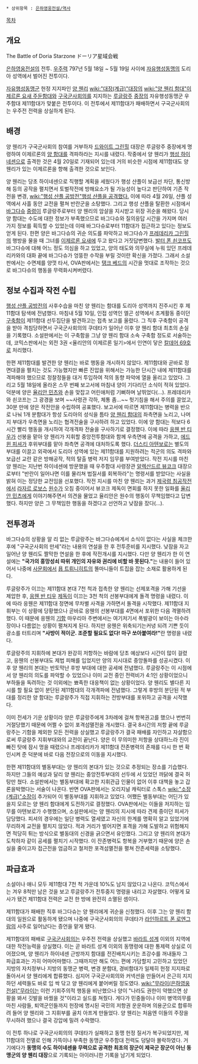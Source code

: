  * 상위항목 : [[은하영웅전설/역사]]

[[목차]]

== 개요 ==
The Battle of Doria Starzone
ドーリア星域会戦

[[은하영웅전설]]의 전투. [[우주력]] 797년 5월 18일 ~ 5월 19일 사이에 [[자유행성동맹]]의 도리아 성역에서 벌어진 전투이다.

[[자유행성동맹군]] 헌정 지지파인 [[양 웬리]] [[wiki:"대장(계급)"대장]]의 [[wiki:"양 웬리 함대"이제르론 요새 주둔함대]]와 [[구국군사회의]]를 지지하는 [[루글랑주]] [[중장]]의 자유행성동맹군 우주함대 제11함대가 맞붙은 전투이다. 이 전투에서 제11함대가 패배하면서 구국군사회의는 우주전 전력을 상실하게 된다.

== 배경 ==
양 웬리가 구국군사회의 참여를 거부하자 [[드와이트 그린힐]] 대장은 루글랑주 중장에게 명령하여 이제르론의 [[양 함대]]를 격파하라는 지시를 내렸다. 작중에서 양 웬리가 [[행성 하이네센]]으로 출격한 것은 4월 20일로 기재되어 있는데 거의 비슷한 시점에 제11함대도 양 웬리가 있는 이제르론을 향해 출격한 것으로 보인다.

양 웬리는 당초 하이네센으로 직행할 계획을 세웠다가 행성 샨플이 보급선 차단, 통신방해 등의 공작을 펼치면서 토벌작전에 방해요소가 될 가능성이 높다고 판단하여 기존 작전을 변경, [[wiki:"행성 샨플 공방전"행성 샨플을 공격했다.]] 이에 따라 4월 26일, 샨플 성역에서 사흘 동안 교전을 펼쳐 반란군을 소탕했다. 그리고 행성 샨플을 탈환한 시점에서 [[바그다슈]] [[중령]]이 루글랑주로부터 양 웬리의 암살을 지시받고 위장 귀순을 해왔다. 당시 양 함대는 수도에 대한 정보가 부족했으므로 바그다슈와 질의응답 시간을 가지며 여러 가지 정보를 획득할 수 있었는데 이때 바그다슈로부터 11함대가 접근하고 있다는 정보도 얻게 된다. 한편 양은 바그다슈의 귀순 의도를 파악하고 바그다슈가 [[프레데리카 그린힐]]의 행방을 물을 때 그녀를 [[이제르론 요새]]에 두고 왔다고 거짓답변했다. [[발터 폰 쇤코프]]도 바그다슈에 대해 어느 정도 의심을 하고 있었고, 양의 태도와 의무실에 누워 있던 프레데리카와의 대화 끝에 바그다슈가 엉뚱한 수작을 부릴 것이란 확신을 가졌다. 그래서 소설판에서는 수면제를 양껏 타서, OVA판에서는 [[탱크 베드]]의 시간을 멋대로 조작하는 것으로 바그다슈의 행동을 무력화시켜버렸다.

== 정보 수집과 작전 수립 ==
[[행성 샨플 공방전]]의 사후수습을 마친 양 웬리는 함대를 도리아 성역까지 진주시킨 후 제11함대 탐색에 전념했다. 마침내 5월 10일, 인접 성역인 엘곤 성역에서 초계활동 중이던 [[구축함]]이 제11함대 선두집단을 발견하고는 접촉 보고를 올렸다. 그 직후 구축함이 공격을 받아 격침당하면서 구국군사회의의 쿠데타가 일어난 이후 양 웬리 함대 최초의 손실을 기록했다. 소설판에서는 이 구축함을 그냥 양 웬리 함대 소속 구축함 정도로 서술하는데, 코믹스판에서는 외전 3권 <율리안의 이제르론 일기>에서 인연이 닿은 [[칼데어 69호]]로 처리했다.

한편 제11함대를 발견한 양 웬리는 바로 행동을 개시하지 않았다. 제11함대와 곧바로 정면대결을 펼치는 것도 가능했지만 빠른 진압을 위해서는 가능한 단시간 내에 제11함대를 격파해야 했으므로 정찰정들을 대거 투입하여 적의 동향 파악에 열을 올리고 있었다. 그리고 5월 18일에 올라온 스무 번째 보고서에 마침내 양이 기다리던 소식이 적혀 있었다. 덕분에 양은 [[율리안 민츠]]와 손을 맞잡고 어린애처럼 기뻐하며 날뛰었다(…). 프레데리카와 쇤코프는 그 광경을 보며 ~~사령관 각하, 체통 좀...~~ 헛기침을 해서 주의를 끌었고, 30분 만에 양은 작전안을 수립하여 공표했다.
보고서에 따르면 제11함대는 병력을 반으로 나눠 1개 분함대가 항성 도리아의 성식을 틈타 [[양 웬리 함대]]의 좌측면을 노리고, 나머지 부대가 우측면을 노리는 협격전술을 구사하려 하고 있었다. 이에 양 함대는 적보다 6시간 빨리 행동을 개시하여 각개격파 전술을 구사하기로 결정했다. 이에 따라 [[응웬 반 티우]]가 선봉을 맡아 양 웬리가 지휘할 중앙전투함대와 함께 우측면에 공격을 가하고, [[에드윈 피셔]]가 후위부대를 맡아 좌측면 공격에 대처하도록 했다. [[더스티 아텐보로]]는 별도의 부대를 이끌고 외곽에서 도리아 성역에 있는 제11함대를 지원하려는 적군의 의도 격파와 보급선 교란 같은 방해공작, 적의 탈출 병력 저지 임무를 부여받았다.
작전 지시를 마친 양 웬리는 지난번 하이네센에 방문했을 때 우주함대 사령장관 [[알렉산드르 뷰코크]] 대장으로부터 "반란이 일어나면 이를 물리쳐 법질서를 회복하라"는 명령서를 받았다는 사실을 밝혀 이는 정당한 교전임을 선포했다. 작전 지시를 마친 양 웬리는 과거 [[제국령 침공작전]]에서 [[라자르 로보스]] [[원수]]가 오침 중이어서 뷰코크 제독이 면회를 하지 못한 일화를 [[율리안 민츠]]에게 이야기해주면서 의견을 물었고 율리안은 원수의 행동이 무책임했다고 답변했다. 하지만 양은 그 무책임한 행동을 하겠다고 선언하고 낮잠을 잤다(…).

== 전투경과 ==
바그다슈의 상황을 알 리 없는 루글랑주는 바그다슈에게서 소식이 없다는 사실을 체크한 후에 "구국군사회의 만세"라는 내용의 연설을 한 후 전투준비를 지시했다. 낮잠을 자고 일어난 양 웬리도 짤막한 연설을 한 후에 작전개시를 지시했다. 다만 양 웬리가 한 이 연설에는 '''"국가의 흥망성쇠 따위 개인의 자유와 권리에 비할 바 못된다."'''는 내용이 들어 있어서 나중에 [[사문회]]에서 [[욥 트뤼니히트]]의 똘마니들이 트집을 잡는 소재로 활용하게 된다.

루글랑주가 이끄는 제11함대 본대 7천 척과 접촉한 양 웬리는 선제포격을 가해 기선을 제압한 후, [[응웬 반 티우]] [[제독]]이 이끄는 3천 척의 선봉부대에게 돌격 명령을 내렸다. 이에 따라 응웬은 제11함대 정면에 무차별 사격을 가하면서 돌격을 시작했다. 제11함대 지휘부는 이 상황에 당황했으나 곧바로 응웬의 선봉부대를 4면에서 포위한 다음 격멸하려 했다. 이 때문에 응웬의 [[기함]] 마우리아 주변에서는 여기저기서 폭발광이 보이는 아수라장이나 다름없는 상황이 펼쳐지게 된다. 하지만 응웬은 위축되기는커녕 되려 기쁜 듯이 광소를 터트리며 '''"사방이 적이군. 조준할 필요도 없다! 마구 쏘아붙여라!"'''란 명령을 내렸다.

루글랑주의 지휘하에 본대가 완강히 저항하는 바람에 당초 예상보다 시간이 많이 걸렸고, 응웬의 선봉부대도 제법 피해를 입었지만 양의 지시대로 중앙돌파를 성공시켰다. 이후 양 웬리의 본대는 반토막난 후방 부대에 대한 공세에 전념했다. 루글랑주는 이 시점에서 양 웬리의 의도를 파악할 수 있었으나 이미 교전 중인 전력비가 4:1인 상황이었으니 부하들을 독려하는 것 이외에는 뾰족한 대응책이 없는 상황이었다. 양 웬리도 별다른 지시를 할 필요 없이 분단된 제11함대의 각개격파에 전념했다. 그렇게 후방의 분단된 적 부대를 정리한 양 함대는 루글랑주가 직접 지휘하는 전방부대를 포위하고 공격을 시작했다.

이미 전세가 기운 상황이라 양은 루글랑주에게 3차례에 걸쳐 항복권고를 했으나 번번히 거절당했기 때문에 어쩔 수 없이 포격섬멸전을 개시했다. 결국 8시간의 저항 끝에 루글랑주는 기함을 제외한 모든 전력을 상실했고 루글랑주가 결국 패배를 자인하고 자살함으로써 루글랑주 지휘부대와의 교전이 끝난다. 양은 이 무의미한 저항을 상대하느라 진이 빠진 탓에 잠시 멍을 때렸으나 프레데리카가 제11함대 잔존병력의 존재를 다시 한 번 확인시켜 준 덕분에 바로 다음 전장으로의 이동을 지시했다.

한편 제11함대의 별동부대는 양 웬리의 본대가 있는 것으로 추정되는 장소를 기습했다. 하지만 그들의 예상과 달리 양 웬리는 중앙전투부대의 선두에 서 있었던 까닭에 결국 허탕만 쳤다. 소설판에서는 별동부대에 확고한 지휘관급 인물이 없어 이후 대책을 놓고 갑론을박했다는 서술이 나온다. 반면 OVA판에서는 오리지널 캐릭터로 스톡스 [[wiki:"소장(계급)"소장]]이 추가되어 이 별동부대를 지휘하고 있었다. 어쨌든 별동부대는 어딘가 있을지 모르는 양 웬리 함대에게 도전하기로 결정했다.
OVA판에서는 이들을 저지하는 임무를 아텐보로가 수행했으며, 소설판에서는 양 웬리의 지시에 따라 견제 중이던 피셔가 담당했다. 피셔의 경우에는 일단 병력도 열세였고 자신의 한계를 명확히 알고 있었기에 무리하게 교전을 펼치지 않았다. 적과 거리가 벌어지면 포격을 가해 도발하고 위험해지면 적당히 튀는 방식으로 별동대의 신경을 긁으면서 유인했다. 그리고 양 웬리의 본대가 도착하자 같이 공세를 펼치기 시작했다. 이 잔존병력도 항복을 거부했기 때문에 양은 손실을 줄이고자 접근전을 엄금하고 철저한 포격섬멸전을 펼쳐 잔존세력을 소탕했다.

== 파급효과 ==
소설이나 애니 모두 제11함대 7천 척 가운데 10%도 남지 않았다고 나온다. 코믹스에서는 겨우 8척만 남은 것을 보고 루글랑주가 전투중지 명령을 내리고 자살했다. 어떻게 묘사가 됐건 제11함대 전력은 교전 한 방에 완전히 소멸된 셈이다.

제11함대가 패배한 직후 바그다슈는 양 웬리에게 귀순을 신청했다. 이후 그는 양 웬리 함대의 일원으로 활동하게 됐으며 나중에 구국군사회의의 쿠데타가 [[라인하르트 폰 로엔그람]]의 사주로 일어났다는 증언을 맡게 됐다.

제11함대의 패배로 [[구국군사회의]]는 우주전 전력을 상실했고 [[바라트 성계]] 이외의 지역에 대한 작전능력을 상실했다. 이는 곧 바라트 성계 이외의 동맹령에 대한 통제력 상실로 이어졌으며, 양 웬리가 하이네센 근방까지 함대를 전진배치시키는 초강수를 꺼내들자 그 파급효과는 가히 어마어마했다. 그때까지만 해도 어느 편에 가담할지 고민하고 있었던 지방의 자치정부나 지방의 동맹군 병력, 변경 분함대, 경비함대가 일제히 헌정 지지파로 돌아서서 양 웬리에게 합류했다. 심지어 구국군사회의와 커넥션을 만들어서 은근히 지지하던 세력들도 바로 입 싹 닦고 양 웬리에게 붙어버릴 정도였다. [[wiki:"무라이(은하영웅전설)"무라이]]는 이런 기회주의적 행동을 비난했으나 양이 "나라도 권한이 약했으면 상황을 봐서 깃발을 바꿨을 것"이라고 실드를 쳐줬다. 게다가 민중들이나 이미 병역의무를 마친 사람들, 퇴역군인들까지 헌장에 명시된 국민의 저항권 운운하며 의용군으로 합류하려 들어 양 웬리와 그 지휘부를 골치 아프게 만들었다. 양 웬리는 처음엔 이들의 주장을 무시하려 했으나 결국 강압에 밀려 수락했다.

이 전투 하나로 구국군사회의의 쿠데타가 실패하고 동맹 헌정 질서가 복구되었지만, 제11함대의 전멸로 인해 가뜩이나 부족한 동맹군 우주함대 전력도 덩달아 몰락하였다. 거기에다가 '''동맹의 수도 하이네센을 무력으로 공격한 최초의 장군이 제국군 장군이 아닌 동맹군의 양 웬리 대장'''으로 기록되는 아이러니한 기록을 남기게 되었다.
